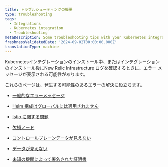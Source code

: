 ```yaml
---
title: トラブルシューティングの概要
type: troubleshooting
tags:
  - Integrations
  - Kubernetes integration
  - Troubleshooting
metaDescription: Some troubleshooting tips with your Kubernetes integration.
freshnessValidatedDate: '2024-09-02T00:00:00.000Z'
translationType: machine
---
```


Kubernetesインテグレーションのインストール中、またはインテグレーションのインストール後にNew Relic Infrastructure ログを確認するときに、エラー メッセージが表示される可能性があります。

これらのページは、発生する可能性のあるエラーの解決に役立ちます。

* [一般的なエラーメッセージ](/docs/kubernetes-pixie/kubernetes-integration/troubleshooting/common-error-messages/error-messages)

* [Helm 構成はグローバルには適用されません](/docs/kubernetes-pixie/kubernetes-integration/troubleshooting/helm-configurations-not-applied/)

* [Istio に関する問題](/docs/kubernetes-pixie/kubernetes-integration/troubleshooting/issues-with-istio/)

* [欠損ノード](/docs/kubernetes-pixie/kubernetes-integration/troubleshooting/missing-nodes/)

* [コントロールプレーンデータが見えない](/docs/kubernetes-pixie/kubernetes-integration/troubleshooting/not-seeing-control-plane-data/)

* [データが見えない](/docs/kubernetes-pixie/kubernetes-integration/troubleshooting/not-seeing-data/)

* [未知の機関によって署名された証明書](/docs/kubernetes-pixie/kubernetes-integration/troubleshooting/certificate-signed-unknown-authority/)